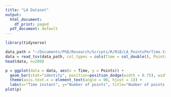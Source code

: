 ```yaml
---
title: "LA Dataset"
output:
  html_document:
    df_print: paged
  pdf_document: default
---
```


```r
library(tidyverse)
```

```r
data_path = "~/Documents/PhD/Research/Scripts/R/R18/LA_PointsPerTime.txt"
data = read_tsv(data_path, col_types = cols(Time = col_double(), Points = col_double())) %>% filter(Time <= 20 & Time >=15)
head(data, n=200)
```

```r
p = ggplot(data = data, aes(x = Time, y = Points)) +
  geom_bar(stat="identity", position=position_dodge(width = 0.75), width = 0.7) + 
  theme(axis.text.x = element_text(angle = 90, hjust = 1)) +
  labs(x="Time instant", y="Number of points", title="Number of points per time instant in LA sample dataset") 
plot(p)
```
